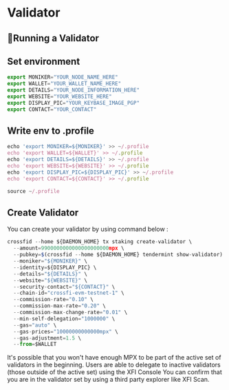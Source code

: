 
# Validator

## 📶Running a Validator

## Set environment

```js copy
export MONIKER="YOUR_NODE_NAME_HERE"
export WALLET="YOUR_WALLET_NAME_HERE"
export DETAILS="YOUR_NODE_INFORMATION_HERE"
export WEBSITE="YOUR_WEBSITE_HERE"
export DISPLAY_PIC="YOUR_KEYBASE_IMAGE_PGP"
export CONTACT="YOUR_CONTACT"
```

## Write env to .profile

```js copy
echo 'export MONIKER=${MONIKER}' >> ~/.profile
echo 'export WALLET=${WALLET}' >> ~/.profile
echo 'export DETAILS=${DETAILS}' >> ~/.profile
echo 'export WEBSITE=${WEBSITE}' >> ~/.profile
echo 'export DISPLAY_PIC=${DISPLAY_PIC}' >> ~/.profile
echo 'export CONTACT=${CONTACT}' >> ~/.profile

source ~/.profile
```
## Create Validator

You can create your validator by using command below :

```js copy
crossfid --home ${DAEMON_HOME} tx staking create-validator \
  --amount=9900000000000000000000mpx \
  --pubkey=$(crossfid --home ${DAEMON_HOME} tendermint show-validator) \
  --moniker="${MONIKER}" \
  --identity=${DISPLAY_PIC} \
  --details="${DETAILS}" \
  --website="${WEBSITE}" \
  --security-contact="${CONTACT}" \
  --chain-id="crossfi-evm-testnet-1" \
  --commission-rate="0.10" \
  --commission-max-rate="0.20" \
  --commission-max-change-rate="0.01" \
  --min-self-delegation="1000000" \
  --gas="auto" \
  --gas-prices="10000000000000mpx" \
  --gas-adjustment=1.5 \
  --from=$WALLET
```

It's possible that you won't have enough MPX to be part of the active set of validators in the beginning. Users are able to delegate to inactive validators (those outside of the active set) using the XFI Console You can confirm that you are in the validator set by using a third party explorer like <Link href="https://explorer.zulnaaa.com">XFI Scan</Link>.